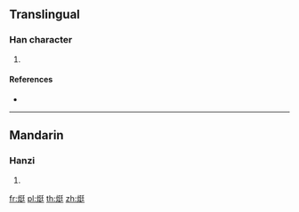 {{character info/new}}
==Translingual==

===Han character===
{{Han char|rn=86|rad=火|as=07|sn=11|four=92841|canj=FNKG}}

# {{defn|Han|sort=火07}}

====References====
* {{Han ref|kx=0671.180|dkj=19046|hdz=32200.010|uh=70F6|ud=28918|bh=D658|bd=54872}}

----

==Mandarin==

===Hanzi===
{{cmn-hanzi|pin=[[tǐng]] ([[ting3]])|wg=t'ing<sup>3</sup>}}

# {{defn|lang=cmn|sort=火07}}

[[fr:烶]]
[[pl:烶]]
[[th:烶]]
[[zh:烶]]
